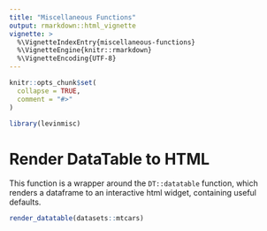 ```yaml
---
title: "Miscellaneous Functions"
output: rmarkdown::html_vignette
vignette: >
  %\VignetteIndexEntry{miscellaneous-functions}
  %\VignetteEngine{knitr::rmarkdown}
  %\VignetteEncoding{UTF-8}
---
```


```r
knitr::opts_chunk$set(
  collapse = TRUE,
  comment = "#>"
)
```

```r
library(levinmisc)
```

<!-- WARNING - This vignette is generated by {fusen} from /dev/flat_miscellaneous.Rmd: do not edit by hand -->

# Render DataTable to HTML

This function is a wrapper around the `DT::datatable` function, which renders a dataframe to an interactive html widget, containing useful defaults.

    

  

```r
render_datatable(datasets::mtcars)
```

  

  

